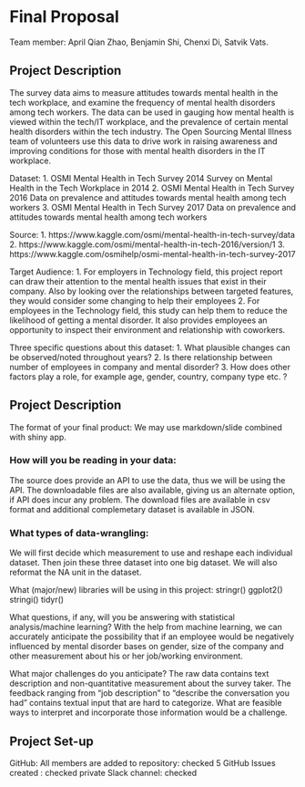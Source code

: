 # Final Proposal
Team member: April Qian Zhao, Benjamin Shi, Chenxi Di, Satvik Vats.


## Project Description
   The survey data aims to measure attitudes towards mental health in the tech workplace, and examine the frequency of mental health disorders among tech workers. The data can be used in gauging how mental health is viewed within the tech/IT workplace, and the prevalence of certain mental health disorders within the tech industry. The Open Sourcing Mental Illness team of volunteers use this data to drive work in raising awareness and improving conditions for those with mental health disorders in the IT workplace.

Dataset: 1. OSMI Mental Health in Tech Survey 2014
            Survey on Mental Health in the Tech Workplace in 2014
         2. OSMI Mental Health in Tech Survey 2016
            Data on prevalence and attitudes towards mental health among tech workers
         3. OSMI Mental Health in Tech Survey 2017
            Data on prevalence and attitudes towards mental health among tech workers

Source: 1. https://www.kaggle.com/osmi/mental-health-in-tech-survey/data
        2. https://www.kaggle.com/osmi/mental-health-in-tech-2016/version/1
        3. https://www.kaggle.com/osmihelp/osmi-mental-health-in-tech-survey-2017

Target Audience:
   1. For employers in Technology field, this project report can draw their attention to the mental health issues that exist in their company. Also by looking over the relationships between targeted features, they would consider some changing to help their employees
   2. For employees in the Technology field, this study can help them to reduce the likelihood of getting a mental disorder. It also provides employees an opportunity to inspect their environment and relationship with coworkers.  


Three specific questions about this dataset:
   1. What plausible changes can be observed/noted throughout years?
   2. Is there relationship between number of employees in company and mental disorder?
   3. How does other factors play a role, for example age, gender, country, company type etc. ?

#####
## Project Description
The format of your final product:
   We may use markdown/slide combined with shiny app.

### How will you be reading in your data:
   The source does provide an API to use the data, thus we will be using the API. The downloadable files are also available, giving us an alternate option, if API does incur any problem. The download files are available in csv format and additional complemetary dataset is available in JSON.  

### What types of data-wrangling:
   We will first decide which measurement to use and reshape each individual dataset. Then join these three dataset into one big dataset. We will also reformat the NA unit in the dataset.

What (major/new) libraries will be using in this project:
   stringr()
   ggplot2()
   stringi()
   tidyr()

What questions, if any, will you be answering with statistical analysis/machine learning?
   With the help from machine learning, we can accurately anticipate the possibility that if an employee would be negatively influenced by mental disorder bases on gender, size of the company and other measurement about his or her job/working environment.  

What major challenges do you anticipate? 
   The raw data contains text description and non-quantitative measurement about the survey taker. The feedback ranging from “job description” to “describe the conversation you had”  contains textual input that are hard to categorize. What are feasible ways to interpret and incorporate those information would be a challenge.  

#####
## Project Set-up
GitHub:
   All members are added to repository: checked
   5 GitHub Issues created : checked
private Slack channel: checked

